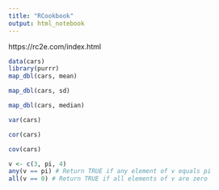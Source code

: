```yaml
---
title: "RCookbook"
output: html_notebook
---
```



https://rc2e.com/index.html


```r
data(cars)
library(purrr)
map_dbl(cars, mean)
```


```r
map_dbl(cars, sd)
```


```r
map_dbl(cars, median)
```


```r
var(cars)
```


```r
cor(cars)
```


```r
cov(cars)

```



```r
v <- c(3, pi, 4)
any(v == pi) # Return TRUE if any element of v equals pi
all(v == 0) # Return TRUE if all elements of v are zero
```














